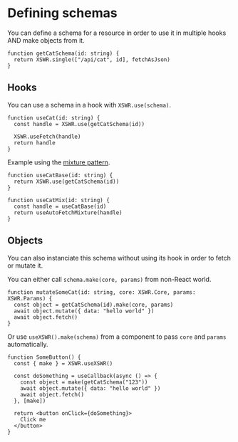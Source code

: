 # Defining schemas

You can define a schema for a resource in order to use it in multiple hooks AND make objects from it.

```tsx
function getCatSchema(id: string) {
  return XSWR.single(["/api/cat", id], fetchAsJson)
}
```

## Hooks 

You can use a schema in a hook with `XSWR.use(schema)`. 

```tsx
function useCat(id: string) {
  const handle = XSWR.use(getCatSchema(id))

  XSWR.useFetch(handle)
  return handle
}
```

Example using the [mixture pattern](/patterns/mixtures).

```tsx
function useCatBase(id: string) {
  return XSWR.use(getCatSchema(id))
}

function useCatMix(id: string) {
  const handle = useCatBase(id)
  return useAutoFetchMixture(handle)
}
```

## Objects

You can also instanciate this schema without using its hook in order to fetch or mutate it.

You can either call `schema.make(core, params)` from non-React world.

```tsx
function mutateSomeCat(id: string, core: XSWR.Core, params: XSWR.Params) {
  const object = getCatSchema(id).make(core, params)
  await object.mutate({ data: "hello world" })
  await object.fetch()
}
```

Or use `useXSWR().make(schema)` from a component to pass `core` and `params` automatically.

```tsx
function SomeButton() {
  const { make } = XSWR.useXSWR()

  const doSomething = useCallback(async () => {
    const object = make(getCatSchema("123"))
    await object.mutate({ data: "hello world" })
    await object.fetch()
  }, [make])

  return <button onClick={doSomething}>
    Click me
  </button>
}
```